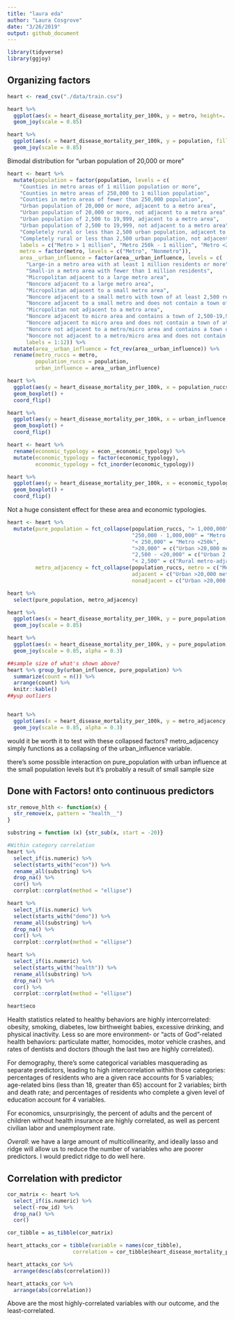 ```yaml
---
title: "laura eda"
author: "Laura Cosgrove"
date: "3/26/2019"
output: github_document
---
```


```r
library(tidyverse)
library(ggjoy)
```

## Organizing factors

```r
heart <- read_csv("./data/train.csv")
```

```r
heart %>% 
  ggplot(aes(x = heart_disease_mortality_per_100k, y = metro, height=..density..)) +
  geom_joy(scale = 0.85)

heart %>% 
  ggplot(aes(x = heart_disease_mortality_per_100k, y = population, fill = metro, height=..density..)) +
  geom_joy(scale = 0.85)
```

Bimodal distribution for "urban population of 20,000 or more"

```r
heart <- heart %>% 
  mutate(population = factor(population, levels = c(
    "Counties in metro areas of 1 million population or more", 
    "Counties in metro areas of 250,000 to 1 million population", 
    "Counties in metro areas of fewer than 250,000 population", 
    "Urban population of 20,000 or more, adjacent to a metro area", 
    "Urban population of 20,000 or more, not adjacent to a metro area", 
    "Urban population of 2,500 to 19,999, adjacent to a metro area", 
    "Urban population of 2,500 to 19,999, not adjacent to a metro area", 
    "Completely rural or less than 2,500 urban population, adjacent to a metro area", 
    "Completely rural or less than 2,500 urban population, not adjacent to a metro area"),
    labels = c("Metro > 1 million", "Metro 250k - 1 million", "Metro <250k", "Urban >20,000 metro-adjacent", "Urban >20,000 metro non-adjacent","Urban 2,500-19,999 metro-adjacent", "Urban 2,500-19,999 metro non-adjacent", "Rural metro-adjacent", "Rural metro non-adjacent")),
    metro = factor(metro, levels = c("Metro", "Nonmetro")),
    area__urban_influence = factor(area__urban_influence, levels = c(
      "Large-in a metro area with at least 1 million residents or more", 
      "Small-in a metro area with fewer than 1 million residents",
      "Micropolitan adjacent to a large metro area",
      "Noncore adjacent to a large metro area",
      "Micropolitan adjacent to a small metro area",
      "Noncore adjacent to a small metro with town of at least 2,500 residents",
      "Noncore adjacent to a small metro and does not contain a town of at least 2,500 residents",
      "Micropolitan not adjacent to a metro area",
      "Noncore adjacent to micro area and contains a town of 2,500-19,999 residents",
      "Noncore adjacent to micro area and does not contain a town of at least 2,500 residents",
      "Noncore not adjacent to a metro/micro area and contains a town of 2,500  or more residents",
      "Noncore not adjacent to a metro/micro area and does not contain a town of at least 2,500 residents"),
      labels = 1:12)) %>% 
  mutate(area__urban_influence = fct_rev(area__urban_influence)) %>% 
  rename(metro_ruccs = metro, 
         population_ruccs = population,
         urban_influence = area__urban_influence)

heart %>% 
  ggplot(aes(y = heart_disease_mortality_per_100k, x = population_ruccs, fill = metro_ruccs)) +
  geom_boxplot() +
  coord_flip()

heart %>% 
  ggplot(aes(y = heart_disease_mortality_per_100k, x = urban_influence, fill = metro_ruccs)) +
  geom_boxplot() +
  coord_flip()

heart <- heart %>% 
  rename(economic_typology = econ__economic_typology) %>% 
  mutate(economic_typology = factor(economic_typology),
         economic_typology = fct_inorder(economic_typology)) 

heart %>% 
  ggplot(aes(y = heart_disease_mortality_per_100k, x = economic_typology, fill = metro_ruccs)) +
  geom_boxplot() +
  coord_flip()

```

Not a huge consistent effect for these area and economic typologies.


```r
heart <- heart %>% 
  mutate(pure_population = fct_collapse(population_ruccs, "> 1,000,000" = "Metro > 1 million",
                                        "250,000 - 1,000,000" = "Metro 250k - 1 million",
                                        "< 250,000" = "Metro <250k",
                                        ">20,000" = c("Urban >20,000 metro-adjacent", "Urban >20,000 metro non-adjacent"),
                                        "2,500 - <20,000" = c("Urban 2,500-19,999 metro-adjacent", "Urban 2,500-19,999 metro non-adjacent"),
                                        "< 2,500" = c("Rural metro-adjacent", "Rural metro non-adjacent")),
         metro_adjacency = fct_collapse(population_ruccs, metro = c("Metro > 1 million", "Metro 250k - 1 million", "Metro <250k"),
                                        adjacent = c("Urban >20,000 metro-adjacent", "Urban 2,500-19,999 metro-adjacent", "Rural metro-adjacent"),
                                        nonadjacent = c("Urban >20,000 metro non-adjacent", "Urban 2,500-19,999 metro non-adjacent", "Rural metro non-adjacent")))

heart %>% 
  select(pure_population, metro_adjacency)

heart %>% 
  ggplot(aes(x = heart_disease_mortality_per_100k, y = pure_population, fill = metro_ruccs, height=..density..)) +
  geom_joy(scale = 0.85)

heart %>% 
  ggplot(aes(x = heart_disease_mortality_per_100k, y = pure_population, fill = urban_influence, height=..density..)) +
  geom_joy(scale = 0.85, alpha = 0.3)

##sample size of what's shown above?
heart %>% group_by(urban_influence, pure_population) %>% 
  summarize(count = n()) %>% 
  arrange(count) %>% 
  knitr::kable()
##yup outliers


heart %>% 
  ggplot(aes(x = heart_disease_mortality_per_100k, y = metro_adjacency, fill = urban_influence, height=..density..)) +
  geom_joy(scale = 0.85, alpha = 0.3) 
```

would it be worth it to test with these collapsed factors? metro_adjacency simply functions as a collapsing of the urban_influence variable.

there's some possible interaction on pure_population with urban influence at the small population levels but it's probably a result of small sample size

## Done with Factors! onto continuous predictors

```r
str_remove_hlth <- function(x) {
  str_remove(x, pattern = "health__")
}

substring = function (x) {str_sub(x, start = -20)}

#Within category correlation
heart %>% 
  select_if(is.numeric) %>% 
  select(starts_with("econ")) %>% 
  rename_all(substring) %>% 
  drop_na() %>% 
  cor() %>% 
  corrplot::corrplot(method = "ellipse")

heart %>% 
  select_if(is.numeric) %>% 
  select(starts_with("demo")) %>% 
  rename_all(substring) %>% 
  drop_na() %>% 
  cor() %>% 
  corrplot::corrplot(method = "ellipse")

heart %>% 
  select_if(is.numeric) %>% 
  select(starts_with("health")) %>% 
  rename_all(substring) %>% 
  drop_na() %>% 
  cor() %>% 
  corrplot::corrplot(method = "ellipse")

heart$eco
```

Health statistics related to healthy behaviors are highly intercorrelated: obesity, smoking, diabetes, low birthweight babies, excessive drinking, and physical inactivity. Less so are more environment- or "acts of God"-related health behaviors: particulate matter, homocides, motor vehicle crashes, and rates of dentists and doctors (though the last two are highly correlated).

For demography, there's some categorical variables masquerading as separate predictors, leading to high intercorrelation within those categories: percentages of residents who are a given race accounts for 5 variables; age-related bins (less than 18, greater than 65) account for 2 variables; birth and death rate; and percentages of residents who complete a given level of education account for 4 variables.

For economics, unsurprisingly, the percent of adults and the percent of children without health insurance  are highly correlated, as well as percent civilian labor and unemployment rate.

*Overall*: we have a large amount of multicollinearity, and ideally lasso and ridge will allow us to reduce the number of variables who are poorer predictors. I would predict ridge to do well here.

## Correlation with predictor

```r
cor_matrix <- heart %>% 
  select_if(is.numeric) %>% 
  select(-row_id) %>% 
  drop_na() %>% 
  cor()

cor_tibble = as_tibble(cor_matrix)

heart_attacks_cor = tibble(variable = names(cor_tibble),
                     correlation = cor_tibble$heart_disease_mortality_per_100k)

heart_attacks_cor %>% 
  arrange(desc(abs(correlation)))

heart_attacks_cor %>% 
  arrange(abs(correlation))

```

Above are the most highly-correlated variables with our outcome, and the least-correlated.
